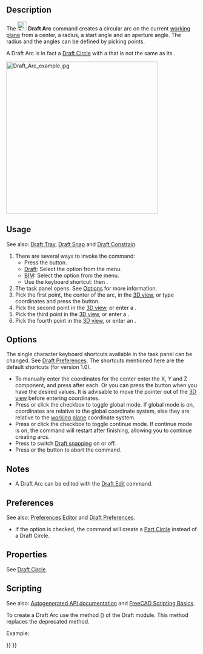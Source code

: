 <languages/>

{{Docnav
|[[Draft_Fillet|Fillet]]
|[[Draft_Arc_3Points|Arc 3Points]]
|[[Draft_Workbench|Draft]]
|IconL=Draft_Fillet.svg 
|IconR=Draft_Arc_3Points.svg
|IconC=Workbench_Draft.svg
}}

{{GuiCommand
|Name=Draft Arc
|MenuLocation=Drafting → Arc tools → Arc<br>2D Drafting → Arc
|Workbenches=[[Draft_Workbench|Draft]], [[BIM_Workbench|BIM]]
|Shortcut={{KEY|A}} {{KEY|R}}
|Version=0.7
|SeeAlso=[[Draft_Arc_3Points|Draft Arc 3Points]], [[Draft_Circle|Draft Circle]]
}}

==Description==

The [[Image:Draft_Arc.svg|24px]] '''Draft Arc''' command creates a circular arc on the current [[Draft_SelectPlane|working plane]] from a center, a radius, a start angle and an aperture angle. The radius and the angles can be defined by picking points.

A Draft Arc is in fact a [[Draft_Circle|Draft Circle]] with a {{PropertyData|First Angle}} that is not the same as its {{PropertyData|Last Angle}}.

[[Image:Draft_Arc_example.jpg|400px]] 
{{Caption|Arc defined by four points, center, radius, initial point of arc and final point of arc}}

==Usage==

See also: [[Draft_Tray|Draft Tray]], [[Draft_Snap|Draft Snap]] and [[Draft_Constrain|Draft Constrain]].

# There are several ways to invoke the command:
#* Press the {{Button|[[Image:Draft_Arc.svg|16px]] [[Draft_Arc|Arc]]}} button.
#* [[Draft_Workbench|Draft]]: Select the {{MenuCommand|Drafting → Arc tools → [[Image:Draft_Arc.svg|16px]] Arc}} option from the menu.
#* [[BIM_Workbench|BIM]]: Select the {{MenuCommand|2D Drafting → [[Image:Draft_Arc.svg|16px]] Arc}} option from the menu.
#* Use the keyboard shortcut: {{KEY|A}} then {{KEY|R}}.
# The {{MenuCommand|Arc}} task panel opens. See [[#Options|Options]] for more information.
# Pick the first point, the center of the arc, in the [[3D_view|3D view]], or type coordinates and press the {{Button|[[Image:Draft_AddPoint.svg|16px]] Enter point}} button.
# Pick the second point in the [[3D_view|3D view]], or enter a {{MenuCommand|Radius}}.
# Pick the third point in the [[3D_view|3D view]], or enter a {{MenuCommand|Start angle}}.
# Pick the fourth point in the [[3D_view|3D view]], or enter an {{MenuCommand|Aperture angle}}.

==Options==

The single character keyboard shortcuts available in the task panel can be changed. See [[Draft_Preferences|Draft Preferences]]. The shortcuts mentioned here are the default shortcuts (for version 1.0).

* To manually enter the coordinates for the center enter the X, Y and Z component, and press {{KEY|Enter}} after each. Or you can press the {{Button|[[Image:Draft_AddPoint.svg|16px]] Enter point}} button when you have the desired values. It is advisable to move the pointer out of the [[3D_view|3D view]] before entering coordinates.
* Press {{KEY|G}} or click the {{MenuCommand|Global}} checkbox to toggle global mode. If global mode is on, coordinates are relative to the global coordinate system, else they are relative to the [[Draft_SelectPlane|working plane]] coordinate system.
* Press {{KEY|N}} or click the {{MenuCommand|Continue}} checkbox to toggle continue mode. If continue mode is on, the command will restart after finishing, allowing you to continue creating arcs.
* Press {{KEY|S}} to switch [[Draft_Snap|Draft snapping]] on or off.
* Press {{KEY|Esc}} or the {{Button|Close}} button to abort the command.

==Notes==

* A Draft Arc can be edited with the [[Draft_Edit|Draft Edit]] command.

==Preferences==

See also: [[Preferences_Editor|Preferences Editor]] and [[Draft_Preferences|Draft Preferences]].

* If the {{MenuCommand|Edit → Preferences... → Draft → General → Create Part primitives if possible}} option is checked, the command will create a [[Part_Circle|Part Circle]] instead of a Draft Circle.

==Properties==

See [[Draft_Circle#Properties|Draft Circle]].

==Scripting==

See also: [https://freecad.github.io/SourceDoc/ Autogenerated API documentation] and [[FreeCAD Scripting Basics|FreeCAD Scripting Basics]].

To create a Draft Arc use the {{incode|make_circle}} method ({{Version|0.19}}) of the Draft module. This method replaces the deprecated {{incode|makeCircle}} method.

Example:

{{Code|code=
import FreeCAD as App
import Draft

doc = App.newDocument()

arc1 = Draft.make_circle(200, startangle=0, endangle=90)
arc2 = Draft.make_circle(500, startangle=20, endangle=160)
arc3 = Draft.make_circle(750, startangle=-30, endangle=-150)

doc.recompute()
}}


{{Docnav
|[[Draft_Fillet|Fillet]]
|[[Draft_Arc_3Points|Arc 3Points]]
|[[Draft_Workbench|Draft]]
|IconL=Draft_Fillet.svg 
|IconR=Draft_Arc_3Points.svg
|IconC=Workbench_Draft.svg
}}

{{Draft Tools navi{{#translation:}}}}
{{Userdocnavi{{#translation:}}}}